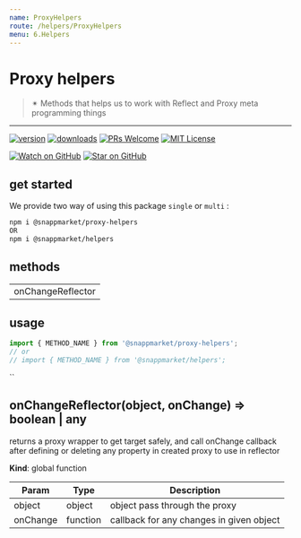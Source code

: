 ```yaml
---
name: ProxyHelpers
route: /helpers/ProxyHelpers
menu: 6.Helpers
---
```



# Proxy helpers
> ✴ Methods that helps us to work with Reflect and Proxy meta programming things
----

[![version](https://img.shields.io/npm/v/@snappmarket/proxy-helpers.svg?style=flat-square)](https://www.npmjs.com/package/@snappmarket/proxy-helpers)
[![downloads](https://img.shields.io/npm/dm/@snappmarket/proxy-helpers.svg?style=flat-square)](http://www.npmtrends.com/@snappmarket/proxy-helpers)
[![PRs Welcome](https://img.shields.io/badge/PRs-welcome-brightgreen.svg?style=flat-square)](http://makeapullrequest.com)
[![MIT License](https://img.shields.io/npm/l/@snappmarket/proxy-helpers.svg?style=flat-square)](https://github.com/snappmarket/frontend-toolbox/tree/master/packages/useDidUpdateEffect/blob/master/LICENSE.md)

[![Watch on GitHub](https://img.shields.io/github/watchers/snappmarket/frontend-toolbox.svg?style=social)](https://github.com/snappmarket/frontend-toolbox/watchers)
[![Star on GitHub](https://img.shields.io/github/stars/snappmarket/frontend-toolbox.svg?style=social)](https://github.com/snappmarket/frontend-toolbox/stargazers)

## get started 
We provide two way of using this package `single` or `multi` :
```bash
npm i @snappmarket/proxy-helpers
OR
npm i @snappmarket/helpers
```

## methods
|        |
| ------ |
| onChangeReflector                                                 |  

## usage 
```javascript
import { METHOD_NAME } from '@snappmarket/proxy-helpers';
// or 
// import { METHOD_NAME } from '@snappmarket/helpers';
```
``

<a name="onChangeReflector"></a>

## onChangeReflector(object, onChange) ⇒ boolean \| any
returns a proxy wrapper to get target safely,
and call onChange callback after defining or deleting any property in created proxy to use in reflector

**Kind**: global function  

| Param | Type | Description |
| --- | --- | --- |
| object | object | object pass through the proxy |
| onChange | function | callback for any changes in given object |

